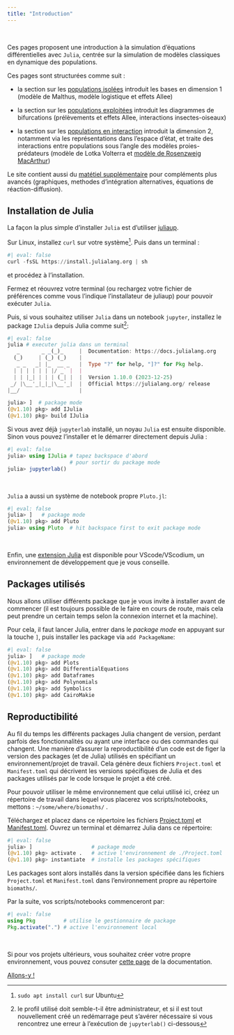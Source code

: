 ```yaml
---
title: "Introduction"
---
```

\

Ces pages proposent une introduction à la simulation d'équations différentielles avec `Julia`, centrée sur la simulation de modèles classiques en dynamique des populations.

Ces pages sont structurées comme suit :

- la section sur les [populations isolées](pop_isolees.qmd) introduit les bases en dimension 1 (modèle de Malthus, modèle logistique et effets Allee)

- la section sur les [populations exploitées](pop_exploitees.qmd) introduit les diagrammes de bifurcations (prélèvements et effets Allee, interactions insectes-oiseaux)

- la section sur les [populations en interaction](pop_interactions.qmd) introduit la dimension 2, notamment via les représentations dans l'espace d'état, et traite des interactions entre populations sous l'angle des modèles proies-prédateurs (modèle de Lotka Volterra et [modèle de Rosenzweig MacArthur](pop_interactions2.qmd))

Le site contient aussi du [matétiel supplémentaire](annexes.qmd) pour compléments plus avancés (graphiques, methodes d'intégration alternatives, équations de réaction-diffusion).

## Installation de Julia

La façon la plus simple d'installer `Julia` est d'utiliser [juliaup](https://github.com/JuliaLang/juliaup).

Sur Linux, installez `curl` sur votre système^[`sudo apt install curl` sur Ubuntu]. Puis dans un terminal :
```julia
#| eval: false
curl -fsSL https://install.julialang.org | sh
```
et procédez à l'installation.

Fermez et réouvrez votre terminal (ou rechargez votre fichier de préférences comme vous l'indique l'installateur de juliaup) pour pouvoir exécuter `Julia`.

Puis, si vous souhaitez utiliser `Julia` dans un notebook `jupyter`, installez le package `IJulia` depuis Julia comme suit^[le profil utilisé doit semble-t-il être administrateur, et si il est tout nouvellement créé un redémarrage peut s'avérer nécessaire si vous rencontrez une erreur à l'exécution de `jupyterlab()` ci-dessous]:
```julia
#| eval: false
julia # executer julia dans un terminal
   _       _ _(_)_     |  Documentation: https://docs.julialang.org
  (_)     | (_) (_)    |
   _ _   _| |_  __ _   |  Type "?" for help, "]?" for Pkg help.
  | | | | | | |/ _` |  |
  | | |_| | | | (_| |  |  Version 1.10.0 (2023-12-25)
 _/ |\__'_|_|_|\__'_|  |  Official https://julialang.org/ release
|__/                   |

julia> ]  # package mode
(@v1.10) pkg> add IJulia
(@v1.10) pkg> build IJulia
```

Si vous avez déjà `jupyterlab` installé, un noyau `Julia` est ensuite disponible. Sinon vous pouvez l'installer et le démarrer directement depuis Julia :
```julia
#| eval: false
julia> using IJulia # tapez backspace d'abord
                    # pour sortir du package mode
julia> jupyterlab()
```
\

`Julia` a aussi un système de notebook propre `Pluto.jl`:
```julia
#| eval: false
julia> ]   # package mode
(@v1.10) pkg> add Pluto
julia> using Pluto  # hit backspace first to exit package mode
```
\

Enfin, une [extension Julia](https://www.julia-vscode.org/docs/stable/setup/) est disponible pour VScode/VScodium, un environnement de développement que je vous conseille.

## Packages utilisés

Nous allons utiliser différents package que je vous invite à installer avant de commencer (il est toujours possible de le faire en cours de route, mais cela peut prendre un certain temps selon la connexion internet et la machine).

Pour cela, il faut lancer Julia, entrer dans le *package mode* en appuyant sur la touche `]`, puis installer les package via `add PackageName`:
```julia
#| eval: false
julia> ]   # package mode
(@v1.10) pkg> add Plots
(@v1.10) pkg> add DifferentialEquations
(@v1.10) pkg> add Dataframes
(@v1.10) pkg> add Polynomials
(@v1.10) pkg> add Symbolics
(@v1.10) pkg> add CairoMakie
```

## Reproductibilité

Au fil du temps les différents packages Julia changent de version, perdant parfois des fonctionnalités ou ayant une interface ou des commandes qui changent. Une manière d'assurer la reproductibilité d'un code est de figer la version des packages (et de Julia) utilisés en spécifiant un environnement/projet de travail. Cela génère deux fichiers `Project.toml` et `Manifest.toml` qui décrivent les versions spécifiques de Julia et des packages utilisés par le code lorsque le projet a été créé.

Pour pouvoir utiliser le même environnement que celui utilisé ici, créez un répertoire de travail dans lequel vous placerez vos scripts/notebooks, mettons : `~/some/where/biomaths/` .

Téléchargez et placez dans ce répertoire les fichiers [Project.toml](./Project.toml) et [Manifest.toml](./Manifest.toml). Ouvrez un terminal et démarrez Julia dans ce répertoire:
```julia
#| eval: false
julia> ]                   # package mode
(@v1.10) pkg> activate .   # active l'environnement de ./Project.toml
(@v1.10) pkg> instantiate  # installe les packages spécifiques
```

Les packages sont alors installés dans la version spécifiée dans les fichiers `Project.toml` et `Manifest.toml` dans  l'environnement propre au répertoire `biomaths/`.

Par la suite, vos scripts/notebooks commenceront par:
```julia
#| eval: false
using Pkg         # utilise le gestionnaire de package
Pkg.activate(".") # active l'environnement local
```

\

Si pour vos projets ultérieurs, vous souhaitez créer votre propre environnement, vous pouvez consuter [cette page](https://pkgdocs.julialang.org/v1/environments/) de la documentation.


[Allons-y !](pop_isolees.qmd)
